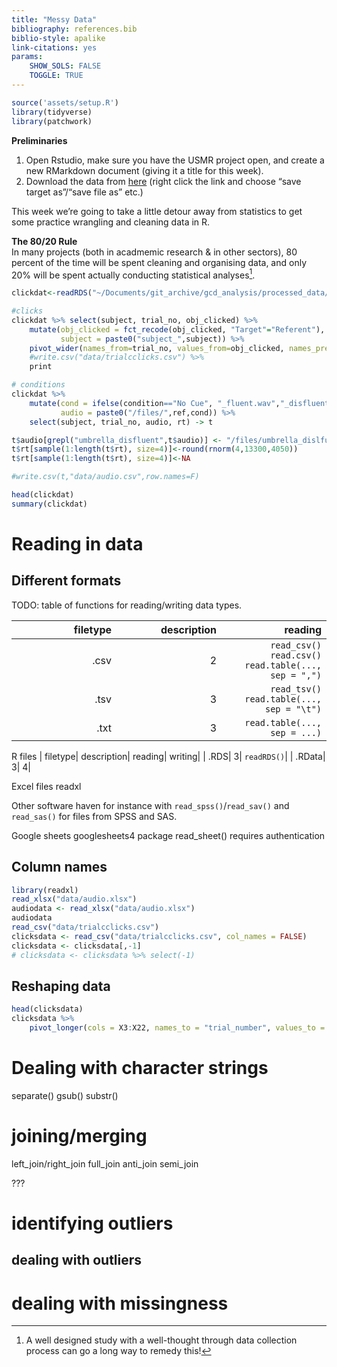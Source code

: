 ```yaml
---
title: "Messy Data"
bibliography: references.bib
biblio-style: apalike
link-citations: yes
params: 
    SHOW_SOLS: FALSE
    TOGGLE: TRUE
---
```

    
```r
source('assets/setup.R')
library(tidyverse)
library(patchwork)
```

:::red
**Preliminaries**  

1. Open Rstudio, make sure you have the USMR project open, and create a new RMarkdown document (giving it a title for this week).  
2. Download the data from [here]() (right click the link and choose "save target as"/"save file as" etc.)

:::

This week we're going to take a little detour away from statistics to get some practice wrangling and cleaning data in R.   

:::blue
**The 80/20 Rule**   
In many projects (both in acadmemic research & in other sectors), 80 percent of the time will be spent cleaning and organising data, and only 20% will be spent actually conducting statistical analyses^[A well designed study with a well-thought through data collection process can go a long way to remedy this!].
:::



```r
clickdat<-readRDS("~/Documents/git_archive/gcd_analysis/processed_data/gcd2_offline.RDS")

#clicks 
clickdat %>% select(subject, trial_no, obj_clicked) %>% 
    mutate(obj_clicked = fct_recode(obj_clicked, "Target"="Referent"),
           subject = paste0("subject_",subject)) %>%
    pivot_wider(names_from=trial_no, values_from=obj_clicked, names_prefix="Trial ") %>%
    #write.csv("data/trialcclicks.csv") %>%
    print

# conditions
clickdat %>% 
    mutate(cond = ifelse(condition=="No Cue", "_fluent.wav","_disfluent.wav"),
           audio = paste0("/files/",ref,cond)) %>%
    select(subject, trial_no, audio, rt) -> t

t$audio[grepl("umbrella_disfluent",t$audio)] <- "/files/umbrella_dislfuent.wav"
t$rt[sample(1:length(t$rt), size=4)]<-round(rnorm(4,13300,4050))
t$rt[sample(1:length(t$rt), size=4)]<-NA

#write.csv(t,"data/audio.csv",row.names=F)

head(clickdat)
summary(clickdat)
```


# Reading in data

## Different formats

TODO: table of functions for reading/writing data types.

:::frame

|  filetype|  description|  reading| writing|
|--:|--:|--:|
|  .csv|  2|  `read_csv()`<br>`read.csv()`<br>`read.table(..., sep = ",")`| `write.csv()`, |
|  .tsv|  3|  `read_tsv()`<br>`read.table(..., sep = "\t")`|
|  .txt|  3|  `read.table(..., sep = ...)`|

R files
|  filetype|  description|  reading| writing|
|  .RDS|  3|  `readRDS()`|
|  .RData|  3|  4|

Excel files
readxl


Other software
haven 
for instance with `read_spss()`/`read_sav()` and `read_sas()` for files from SPSS and SAS. 

Google sheets
googlesheets4 package
read_sheet()
requires authentication

:::

## Column names

```r
library(readxl)
read_xlsx("data/audio.xlsx")
audiodata <- read_xlsx("data/audio.xlsx")
audiodata
read_csv("data/trialcclicks.csv")
clicksdata <- read_csv("data/trialcclicks.csv", col_names = FALSE)
clicksdata <- clicksdata[,-1]
# clicksdata <- clicksdata %>% select(-1)

```

## Reshaping data 

```r
head(clicksdata)
clicksdata %>% 
    pivot_longer(cols = X3:X22, names_to = "trial_number", values_to = "object_clicked")
```




# Dealing with character strings

separate()
gsub()
substr()
    
# joining/merging

left_join/right_join
full_join
anti_join
semi_join
            
??? 

# identifying outliers
## dealing with outliers

# dealing with missingness

<div class="tocify-extend-page" data-unique="tocify-extend-page" style="height: 0;"></div>
